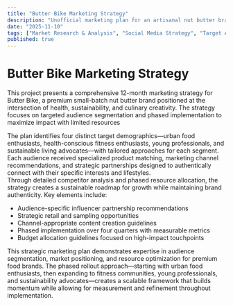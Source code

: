 ```yaml
---
title: "Butter Bike Marketing Strategy"
description: "Unofficial marketing plan for an artisanal nut butter brand targeting health-conscious millennials in London."
date: "2025-11-10"
tags: ["Market Research & Analysis", "Social Media Strategy", "Target Audience Profiling"]
published: true
---
```


# Butter Bike Marketing Strategy

This project presents a comprehensive 12-month marketing strategy for Butter Bike, a premium small-batch nut butter brand positioned at the intersection of health, sustainability, and culinary creativity. The strategy focuses on targeted audience segmentation and phased implementation to maximize impact with limited resources

The plan identifies four distinct target demographics—urban food enthusiasts, health-conscious fitness enthusiasts, young professionals, and sustainable living advocates—with tailored approaches for each segment. Each audience received specialized product matching, marketing channel recommendations, and strategic partnerships designed to authentically connect with their specific interests and lifestyles. <br />
Through detailed competitor analysis and phased resource allocation, the strategy creates a sustainable roadmap for growth while maintaining brand authenticity. Key elements include:

* Audience-specific influencer partnership recommendations
* Strategic retail and sampling opportunities
* Channel-appropriate content creation guidelines
* Phased implementation over four quarters with measurable metrics
* Budget allocation guidelines focused on high-impact touchpoints

This strategic marketing plan demonstrates expertise in audience segmentation, market positioning, and resource optimization for premium food brands. The phased rollout approach—starting with urban food enthusiasts, then expanding to fitness communities, young professionals, and sustainability advocates—creates a scalable framework that builds momentum while allowing for measurement and refinement throughout implementation.